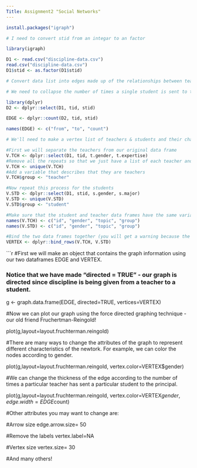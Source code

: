 ```yaml
---
Title: Assignment2 "Social Networks"
---
```

  
```r
install.packages("igraph")
```


```r

# I need to convert stid from an integar to an factor

library(igraph)

D1 <- read.csv("discipline-data.csv")
read.csv("discipline-data.csv")
D1$stid <- as.factor(D1$stid)
```



```r
# Convert data list into edges made up of the relationships between teachers and students

# We need to collapse the number of times a single student is sent to the principle by the same teacher.

library(dplyr)
D2 <- dplyr::select(D1, tid, stid)

EDGE <- dplyr::count(D2, tid, stid)

names(EDGE) <- c("from", "to", "count")
```


```r
# We'll need to make a vertex list of teachers & students and their characteristics

#First we will separate the teachers from our original data frame
V.TCH <- dplyr::select(D1, tid, t.gender, t.expertise)
#Remove all the repeats so that we just have a list of each teacher and their characteristics
V.TCH <- unique(V.TCH)
#Add a variable that describes that they are teachers
V.TCH$group <- "teacher"

#Now repeat this process for the students
V.STD <- dplyr::select(D1, stid, s.gender, s.major)
V.STD <- unique(V.STD)
V.STD$group <- "student"

#Make sure that the student and teacher data frames have the same variables names
names(V.TCH) <- c("id", "gender", "topic", "group")
names(V.STD) <- c("id", "gender", "topic", "group")

#Bind the two data frames together (you will get a warning because the teacher data frame has 5 types of id (A,B,C,D,E) and the student has 25 (1-30), this isn't a problem)
VERTEX <- dplyr::bind_rows(V.TCH, V.STD)
```

```r
#First we will make an object that contains the graph information using our two dataframes EDGE and VERTEX. 

### Notice that we have made "directed = TRUE" - our graph is directed since discipline is being given from a teacher to a student.

g <- graph.data.frame(EDGE, directed=TRUE, vertices=VERTEX)

#Now we can plot our graph using the force directed graphing technique - our old friend Fruchertman-Reingold!

plot(g,layout=layout.fruchterman.reingold)

#There are many ways to change the attributes of the graph to represent different characteristics of the newtork. For example, we can color the nodes according to gender.

plot(g,layout=layout.fruchterman.reingold, vertex.color=VERTEX$gender)

#We can change the thickness of the edge according to the number of times a particular teacher has sent a particular student to the principal.

plot(g,layout=layout.fruchterman.reingold, vertex.color=VERTEX$gender, edge.width=EDGE$count)

#Other attributes you may want to change are:

#Arrow size
edge.arrow.size= 50

#Remove the labels
vertex.label=NA

#Vertex size
vertex.size= 30

#And many others!